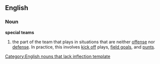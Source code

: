 ==English==

===Noun===
'''special teams'''

# {{American football}} the part of the team that plays in situations that are neither [[offense]] nor [[defense]]. In practice, this involves [[kick off]] plays, [[field goal]]s, and [[punts]].

[[Category:English nouns that lack inflection template]]